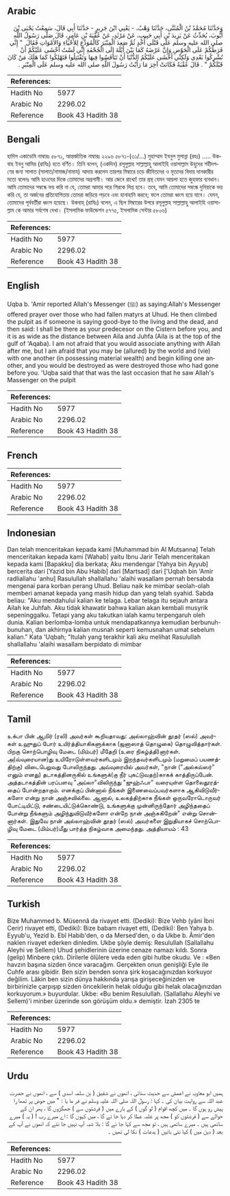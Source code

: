 ## Arabic


<div dir="rtl" lang="ar" style={{fontSize:'larger',backgroundColor:'#f8f9fa',padding:20}}>
وَحَدَّثَنَا مُحَمَّدُ بْنُ الْمُثَنَّى، حَدَّثَنَا وَهْبٌ، - يَعْنِي ابْنَ جَرِيرٍ - حَدَّثَنَا أَبِي قَالَ، سَمِعْتُ يَحْيَى بْنَ أَيُّوبَ، يُحَدِّثُ عَنْ يَزِيدَ بْنِ أَبِي حَبِيبٍ، عَنْ مَرْثَدٍ، عَنْ عُقْبَةَ بْنِ عَامِرٍ، قَالَ صَلَّى رَسُولُ اللَّهِ صلى الله عليه وسلم عَلَى قَتْلَى أُحُدٍ ثُمَّ صَعِدَ الْمِنْبَرَ كَالْمُوَدِّعِ لِلأَحْيَاءِ وَالأَمْوَاتِ فَقَالَ ‏ "‏ إِنِّي فَرَطُكُمْ عَلَى الْحَوْضِ وَإِنَّ عَرْضَهُ كَمَا بَيْنَ أَيْلَةَ إِلَى الْجُحْفَةِ إِنِّي لَسْتُ أَخْشَى عَلَيْكُمْ أَنْ تُشْرِكُوا بَعْدِي وَلَكِنِّي أَخْشَى عَلَيْكُمُ الدُّنْيَا أَنْ تَنَافَسُوا فِيهَا وَتَقْتَتِلُوا فَتَهْلِكُوا كَمَا هَلَكَ مَنْ كَانَ قَبْلَكُمْ ‏"‏ ‏.‏ قَالَ عُقْبَةُ فَكَانَتْ آخِرَ مَا رَأَيْتُ رَسُولَ اللَّهِ صلى الله عليه وسلم عَلَى الْمِنْبَرِ ‏.‏
</div>
<div style={{backgroundColor:'#f8f9fa',padding:20, marginBottom: 10}}><table> <thead> <tr> <th>References:</th> <th></th> </tr> </thead> <tbody><tr><td>Hadith No</td><td>5977</td></tr><tr><td>Arabic No</td><td>2296.02</td></tr><tr><td>Reference</td><td>Book 43 Hadith 38</td></tr></tbody></table></div>

## Bengali


<div dir="ltr" lang="bn" style={{fontSize:'larger',backgroundColor:'#f8f9fa',padding:20}}>
হাদিস একাডেমি নাম্বারঃ ৫৮৭১, আন্তর্জাতিক নাম্বারঃ ২২৯৬ ৫৮৭১-(৩১/...) মুহাম্মাদ ইবনুল মুসান্না (রহঃ) ..... উকবাহ ইবনু আমির (রাযিঃ) হতে বর্ণিত। তিনি বলেন, (একদিন) রসূলুল্লাহ সাল্লাল্লাহু আলাইহি ওয়াসাল্লাম উহুদের শহীদগণের জন্য সালাত (সালাত/নামাজ/নামায) আদায় করলেন তারপর মিম্বারে চড়ে জীবিতদের ও মৃতদের বিদায় দানকারীর মতো বলেনঃ আমি হাওযের দিকে তোমাদের অগ্রগামী। আর জেনে রাখো! তার প্রস্থ যেমন আয়লা হতে জুহফার ব্যবধান। আমি তোমাদের সম্বন্ধে ভয় করি না যে, তোমরা আমার পরে শিরকে লিপ্ত হবে। তবে, আমি তোমাদের সম্বন্ধে দুনিয়াকে ভয় করি যে, তা অর্জনের প্রতিযোগিতায় তোমরা জড়িয়ে পড়বে এবং হানাহানি করবে; ফলে তোমরা ধ্বংস হয়ে যাবে। যেমন, তোমাদের পূর্ববর্তীরা ধ্বংস হয়েছে। উকবাহ্ (রাযিঃ) বলেন, এ ছিল মিম্বারের উপরে রসূলুল্লাহ সাল্লাল্লাহু আলাইহি ওয়াসাল্লাম কে আমার সর্বশেষ দেখা। (ইসলামিক ফাউন্ডেশন ৫৭৭৫, ইসলামিক সেন্টার ৫৮০৬)
</div>
<div style={{backgroundColor:'#f8f9fa',padding:20, marginBottom: 10}}><table> <thead> <tr> <th>References:</th> <th></th> </tr> </thead> <tbody><tr><td>Hadith No</td><td>5977</td></tr><tr><td>Arabic No</td><td>2296.02</td></tr><tr><td>Reference</td><td>Book 43 Hadith 38</td></tr></tbody></table></div>

## English


<div dir="ltr" lang="en" style={{fontSize:'larger',backgroundColor:'#f8f9fa',padding:20}}>
Uqba b. 'Amir reported Allah's Messenger (ﷺ) as saying:Allah's Messenger offered prayer over those who had fallen matyrs at Uhud. He then climbed the pulpit as if someone is saying good-bye to the living and the dead, and then said: I shall be there as your predecesor on the Cistern before you, and it is as wide as the distance between Aila and Juhfa (Aila is at the top of the gulf of 'Aqaba). I am not afraid that you would associate anything with Allah after me, but I am afraid that you may be (allured) by the world and (vie) with one another (in possessing material wealth) and begin killing one another, and you would be destroyed as were destroyed those who had gone before you. 'Uqba said that that was the last occasion that he saw Allah's Massenger on the pulpit
</div>
<div style={{backgroundColor:'#f8f9fa',padding:20, marginBottom: 10}}><table> <thead> <tr> <th>References:</th> <th></th> </tr> </thead> <tbody><tr><td>Hadith No</td><td>5977</td></tr><tr><td>Arabic No</td><td>2296.02</td></tr><tr><td>Reference</td><td>Book 43 Hadith 38</td></tr></tbody></table></div>

## French


<div dir="ltr" lang="fr" style={{fontSize:'larger',backgroundColor:'#f8f9fa',padding:20}}>

</div>
<div style={{backgroundColor:'#f8f9fa',padding:20, marginBottom: 10}}><table> <thead> <tr> <th>References:</th> <th></th> </tr> </thead> <tbody><tr><td>Hadith No</td><td>5977</td></tr><tr><td>Arabic No</td><td>2296.02</td></tr><tr><td>Reference</td><td>Book 43 Hadith 38</td></tr></tbody></table></div>

## Indonesian


<div dir="ltr" lang="id" style={{fontSize:'larger',backgroundColor:'#f8f9fa',padding:20}}>
Dan telah menceritakan kepada kami [Muhammad bin Al Mutsanna] Telah menceritakan kepada kami [Wahab] yaitu Ibnu Jarir Telah menceritakan kepada kami [Bapakku] dia berkata; Aku mendengar [Yahya bin Ayyub] bercerita dari [Yazid bin Abu Habib] dari [Martsad] dari ['Uqbah bin 'Amir radliallahu 'anhu] Rasulullah shallallahu 'alaihi wasallam pernah bersabda mengenai para korban perang Uhud. Beliau naik ke mimbar seolah-olah memberi amanat kepada yang masih hidup dan yang telah syahid. Sabda beliau: "Aku mendahului kalian ke telaga. Lebar telaga itu sejauh antara Ailah ke Juhfah. Aku tidak khawatir bahwa kalian akan kembali musyrik sepeninggalku. Tetapi yang aku takutkan ialah kamu terpengaruh oleh dunia. Kalian berlomba-lomba untuk mendapatkannya kemudian berbunuh-bunuhan, dan akhirnya kalian musnah seperti kemusnahan umat sebelum kalian." Kata 'Uqbah; "Itulah yang terakhir kali aku melihat Rasulullah shallallahu 'alaihi wasallam berpidato di mimbar
</div>
<div style={{backgroundColor:'#f8f9fa',padding:20, marginBottom: 10}}><table> <thead> <tr> <th>References:</th> <th></th> </tr> </thead> <tbody><tr><td>Hadith No</td><td>5977</td></tr><tr><td>Arabic No</td><td>2296.02</td></tr><tr><td>Reference</td><td>Book 43 Hadith 38</td></tr></tbody></table></div>

## Tamil


<div dir="ltr" lang="ta" style={{fontSize:'larger',backgroundColor:'#f8f9fa',padding:20}}>
உக்பா பின் ஆமிர் (ரலி) அவர்கள் கூறியதாவது: அல்லாஹ்வின் தூதர் (ஸல்) அவர்கள் உஹுதுப் போர் உயிர்த்தியாகிகளுக்காக (ஜனாஸாத் தொழுகை) தொழுவித்தார்கள். பிறகு சொற்பொழிவு மேடை (மிம்பர்) மீதேறி (உரை நிகழ்த்தி)னார்கள். அ(வ்வுரையான)து உயிரோடுள்ளவர்களிடமும் இறந்தவர்களிடமும் (மறுமைப் பயணத்திற்கு) விடைபெறுவது போலிருந்தது. அவ்வுரையில் அவர்கள், "நான் ("அல்கவ்ஸர்" எனும் எனது) தடாகத்தினருகில் உங்களுக்(கு நீர் புகட்டுவதற்)காகக் காத்திருப்பேன். அத்தடாகத்தின் பரப்பளவு "அய்லா"விலிருந்து "ஜுஹ்ஃபா" வரையுள்ள தொலைதூரத்தைப் போன்றதாகும். எனக்குப் பின்னால் நீங்கள் இணைவைப்பவர்களாக ஆகிவிடுவீர்களோ என்று நான் அஞ்சவில்லை. ஆனால், உலகத்திற்காக நீங்கள் ஒருவரோடொருவர் போட்டியிட்டு, சண்டையிட்டுக்கொண்டு, உங்களுக்கு முன்னிருந்தோர் அழிந்ததைப் போன்று நீங்களும் அழிந்துவிடுவீர்களோ என்றே நான் அஞ்சுகிறேன்" என்று சொன்னார்கள். இதுவே நான் அல்லாஹ்வின் தூதர் (ஸல்) அவர்களை இறுதியாகச் சொற்பொழிவு மேடை (மிம்பர்)மீது பார்த்த நிகழ்வாக அமைந்தது. அத்தியாயம் : 43
</div>
<div style={{backgroundColor:'#f8f9fa',padding:20, marginBottom: 10}}><table> <thead> <tr> <th>References:</th> <th></th> </tr> </thead> <tbody><tr><td>Hadith No</td><td>5977</td></tr><tr><td>Arabic No</td><td>2296.02</td></tr><tr><td>Reference</td><td>Book 43 Hadith 38</td></tr></tbody></table></div>

## Turkish


<div dir="ltr" lang="tr" style={{fontSize:'larger',backgroundColor:'#f8f9fa',padding:20}}>
Bize Muhammed b. Müsennâ da rivayet etti. (Dediki): Bize Vehb (yâni İbni Cerir) rivayet etti, (Dediki): Bize babam rivayet etti, (Dediki): Ben Yahya b. Eyyub'u, Yezid b. Ebî Habib'den, o da Mersed'den, o da Ukbe b. Âmir'den naklen rivayet ederken dinledim. Ukbe şöyle demiş: Resulullah (Sallallahu Aleyhi ve Sellem) Uhud şehidlerinin üzerine cenaze namazı kıldı. Sonra (gelip) Minbere çıktı. Dirilerle ölülere veda eden gibi hutbe okudu. Ve : «Ben havzın başına sizden önce varacağım. Gerçekten onun genişliği Eyle ile Cuhfe arası gibidir. Ben sizin benden sonra şirk koşacağınızdan korkuyor değilim. Lâkin ben sizin dünya hakkında yarışa girişeceğinizden ve birbirinizle çarpışıp sizden öncekilerin helak olduğu gibi helak olacağınızdan korkuyorum.» buyurdular. Ukbe: «Bu benim Resulullah. (Sallallahu Aleyhi ve Sellem)'i minber üzerinde son görüşüm oldu.» demiştir. İzah 2305 te
</div>
<div style={{backgroundColor:'#f8f9fa',padding:20, marginBottom: 10}}><table> <thead> <tr> <th>References:</th> <th></th> </tr> </thead> <tbody><tr><td>Hadith No</td><td>5977</td></tr><tr><td>Arabic No</td><td>2296.02</td></tr><tr><td>Reference</td><td>Book 43 Hadith 38</td></tr></tbody></table></div>

## Urdu


<div dir="rtl" lang="ur" style={{fontSize:'larger',backgroundColor:'#f8f9fa',padding:20}}>
ہمیں ابو معاویہ نے اعمش سے حدیث سنائی ، انھوں نے شقیق ( بن سلمہ اسدی ) سے ، انھوں نے حضرت عبد اللہ سے روایت بیان کی ۔ کہا : رسول اللہ صلی اللہ علیہ وسلم نے فر ما یا : " میں حوض پر تمھا را پیش رو ہوں گا ۔ میں کچھ اقوام ( لو گوں ) کے بارے میں ( فرشتوں سے ) جھگڑوں گا ، پھر ان کے حوالے سے ( فرشتوں کو ) مجھ پر غلبہ عطا کر دیا جا ئے گا ، میں کہوں گا : اے میرے رب ! ( یہ ) میرے ساتھی ہیں ۔ میرے ساتھی ہیں ، تو مجھ سے کہا جا ئے گا : بلا شبہ آپ نہیں جا نتے کہ انھوں نے آپ کے بعد ( دین میں ) کیا نئی باتیں ( بدعات ) نکا لی تھیں ۔
</div>
<div style={{backgroundColor:'#f8f9fa',padding:20, marginBottom: 10}}><table> <thead> <tr> <th>References:</th> <th></th> </tr> </thead> <tbody><tr><td>Hadith No</td><td>5977</td></tr><tr><td>Arabic No</td><td>2296.02</td></tr><tr><td>Reference</td><td>Book 43 Hadith 38</td></tr></tbody></table></div>